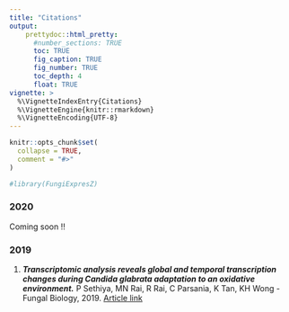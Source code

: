 ```yaml
---
title: "Citations"
output:
    prettydoc::html_pretty:
      #number_sections: TRUE
      toc: TRUE
      fig_caption: TRUE
      fig_number: TRUE
      toc_depth: 4
      float: TRUE
vignette: >
  %\VignetteIndexEntry{Citations}
  %\VignetteEngine{knitr::rmarkdown}
  %\VignetteEncoding{UTF-8}
---
```


```r
knitr::opts_chunk$set(
  collapse = TRUE,
  comment = "#>"
)
```

```r
#library(FungiExpresZ)
```

### 2020

 Coming soon !!
 
### 2019
1. **_Transcriptomic analysis reveals global and temporal transcription changes during Candida glabrata adaptation to an oxidative environment._** P Sethiya, MN Rai, R Rai, C Parsania, K Tan, KH Wong - Fungal Biology, 2019. [Article link](https://www.sciencedirect.com/science/article/pii/S1878614619301795){target="_blank"}

